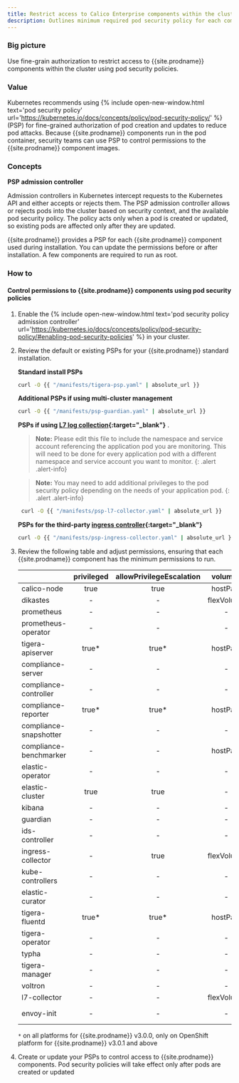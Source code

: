 ```yaml
---
title: Restrict access to Calico Enterprise components within the cluster 
description: Outlines minimum required pod security policy for each component in Calico Enterprise
---
```


### Big picture

Use fine-grain authorization to restrict access to {{site.prodname}} components within the cluster using pod security policies.

### Value

Kubernetes recommends using {% include open-new-window.html text='pod security policy' url='https://kubernetes.io/docs/concepts/policy/pod-security-policy/' %} (PSP) for fine-grained authorization of pod creation and updates to reduce pod attacks. 
Because {{site.prodname}} components run in the pod container, security teams can use PSP to control permissions to the 
{{site.prodname}} component images.

### Concepts

**PSP admission controller**

Admission controllers in Kubernetes intercept requests to the Kubernetes API and either accepts or rejects them. The PSP admission controller allows or rejects pods into the cluster based on security context, and the available pod security policy. The policy acts only when a pod is created or updated, so existing pods are affected only after they are updated.

{{site.prodname}} provides a PSP for each {{site.prodname}} component used during installation. You can update the permissions before or after installation. A few components are required to run as root.

### How to

#### Control permissions to {{site.prodname}} components using pod security policies

1. Enable the {% include open-new-window.html text='pod security policy admission controller' url='https://kubernetes.io/docs/concepts/policy/pod-security-policy/#enabling-pod-security-policies' %} in your cluster.

2. Review the default or existing PSPs for your {{site.prodname}} standard installation. 

    **Standard install PSPs**
    
    ```bash
    curl -O {{ "/manifests/tigera-psp.yaml" | absolute_url }}
    ```
    
    **Additional PSPs if using multi-cluster management**
    
    ```bash
    curl -O {{ "/manifests/psp-guardian.yaml" | absolute_url }}
    ```

    **PSPs if using [L7 log collection](https://docs.tigera.io/visibility/elastic/l7/configure){:target="_blank"}** . 
    > **Note:** Please edit this file to include the namespace and service account referencing the application pod you are monitoring. 
    > This will need to be done for every application pod with a different namespace and service account you want to monitor.
    {: .alert .alert-info}

    > **Note:** You may need to add additional privileges to the pod security policy depending on the needs of your application pod.
    {: .alert .alert-info}
    
   ```bash
    curl -O {{ "/manifests/psp-l7-collector.yaml" | absolute_url }}
    ```
    
    **PSPs for the third-party [ingress controller](https://docs.tigera.io/security/advanced-policy){:target="_blank"}**
    ```bash
    curl -O {{ "/manifests/psp-ingress-collector.yaml" | absolute_url }}
    ```

3. Review the following table and adjust permissions, ensuring that each {{site.prodname}} component has the minimum permissions to run.

    |   					|privileged	|allowPrivilegeEscalation	|volumes	|hostNetwork	|runAsUser 	|allowedCapabilities   	|hostPID|
    |:-                     |:-:		|:-:						|:-:		|:-:			|:-:		|:-:					|:-:	|
    |calico-node 			|true		|true   					|hostPath   | true  		|root		| -			  			|   -	|
    |dikastes   			|   -		|   		-				|flexVolume | -     		|root   	|NET_ADMIN				| -  	|
    |prometheus     		|   -		|   		-				|   -		| - 			|root   	| -  					| -  	|
    |prometheus-operator    |   -		|   		-				|   -		| - 			|-      	| -  					| -  	|
    |tigera-apiserver		|true*      |true*   					|hostPath   |  -			|root   	| -      				| - 	|
    |compliance-server		|  - 		|  - 						| -  		|  - 			| -   		| -  					| -  	|
    |compliance-controller	|  - 		|  -						| - 	   	|  -			| -   		|   					| - 	|
    |compliance-reporter	|true*    	|true* 						|hostPath   |  -			|root  		| -  					| -  	|
    |compliance-snapshotter	|  - 		|  - 						| -  		|  - 			| -  		| -  					| -  	|
    |compliance-benchmarker	|  -		|  -     					|hostPath   |  -			|root   	| -  					| true  |
    |elastic-operator		|  - 		|  - 						| -  		|  - 			| -  		| -  					| -  	|
    |elastic-cluster		|true  		|true 						| -  		|  - 			|root   	|CAP_CHOWN   			| -  	|
    |kibana 				|  - 		|  - 						| -  		|  -     		| -  		| -  					| -  	|
    |guardian				|  - 		|  - 						| -  		|  - 			| -  		| -  					| -  	|
    |ids-controller   		|  -  		|  - 						| - 		|  -			| -  		| -  					| -  	|
    |ingress-collector    	|  -  		|true 						|flexVolume |  -			|root  		|NET_BIND_SERVICE  		| -  	|
    |kube-controllers   	|  -  		|  - 						| - 		|  -			| -  		| -  					| -  	|
    |elastic-curator   		|  -  		|  - 						| - 		|  -			| -  		| -  					| -  	|
    |tigera-fluentd   		|true*   	|true* 						|hostPath 	|  -			|root  		|CAP_CHOWN  			| -  	|
    |tigera-operator   		|  -  		|  - 						| - 		|  true			| -  		| -  					| -  	|
    |typha   				|  -  		|  - 						| - 		|  true			| -  		| -  					| -  	|
    |tigera-manager   		|  -  		|  - 						| - 		|  -			| -  		| -  					| -  	|
    |voltron   				|  -  		|  - 						| - 		|  -			| -  		| -  					| -  	|
    |l7-collector			|  -  		|  - 						|flexVolume |  -			| -  		| -  					| -  	|
    |envoy-init 			|  -  		|  - 						|-          |  -			|root  		|NET_ADMIN, NET_RAW		| -  	|

    ``*`` on all platforms for {{site.prodname}} v3.0.0, only on OpenShift platform for {{site.prodname}} v3.0.1 and above

4. Create or update your PSPs to control access to {{site.prodname}} components. Pod security policies will take effect only after pods are created or updated
